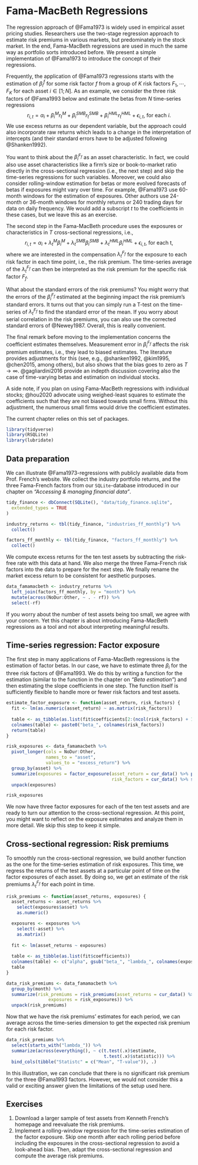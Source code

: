 # Fama-MacBeth Regressions

The regression approach of @Fama1973 is widely used in empirical asset pricing studies. Researchers use the two-stage regression approach to estimate risk premiums in various markets, but predominately in the stock market. In the end, Fama-MacBeth regressions are used in much the same way as portfolio sorts introduced before.
We present a simple implementation of @Fama1973 to introduce the concept of their regressions.

Frequently, the application of @Fama1973 regressions starts with the estimation of $\beta^{f}_{i}$ for some risk factor $f$ from a group of $K$ risk factors $F_1, \cdots, F_K$ for each asset $i \in [1; N]$. 
As an example, we consider the three risk factors of @Fama1993 below and estimate the betas from $N$ time-series regressions
$$r_{i,t} = \alpha_i + \beta^M_i r^M_t + \beta^{SMB}_i r^{SMB}_t + \beta^{HML}_i r^{HML}_t + \epsilon_{i,t}\text{, for each } i.$$ We use excess returns as our dependent variable, but the approach could also incorporate raw returns which leads to a change in the interpretation of intercepts (and their standard errors have to be adjusted following @Shanken1992). 

You want to think about the $\beta^{F_f}_{i}$ as an asset characteristic. In fact, we could also use asset characteristics like a firm's size or book-to-market ratio directly in the cross-sectional regression (i.e., the next step) and skip the time-series regressions for such variables. Moreover, we could also consider rolling-window estimation for betas or more evolved forecasts of betas if exposures might vary over time. For example, @Fama1973 use 60-month windows for the estimation of exposures. Other authors use 24-month or 36-month windows for monthly returns or 240 trading days for data on daily frequency. We would add a subscript $t$ to the coefficients in these cases, but we leave this as an exercise.

The second step in the Fama-MacBeth procedure uses the exposures or characteristics in $T$ cross-sectional regressions, i.e.,
$$r_{i,t} = \alpha_i + \lambda^{M}_t \beta^M_i  + \lambda^{SMB}_t \beta^{SMB}_i + \lambda^{HML}_t \beta^{HML}_i + \epsilon_{i,t}\text{, for each t},$$ where we are interested in the compensation $\lambda^{F_f}_t$ for the exposure to each risk factor in each time point, i.e., the risk premium.
The time-series average of the $\lambda^{F_f}_t$ can then be interpreted as the risk premium for the specific risk factor $F_f$.

What about the standard errors of the risk premiums? You might worry that the errors of the $\beta^{F_f}_{i}$ estimated at the beginning impact the risk premium's standard errors. It turns out that you can simply run a T-test on the time-series of $\lambda^{F_f}_t$ to find the standard error of the mean. If you worry about serial correlation in the risk premiums, you can also use the corrected standard errors of @Newey1987. Overall, this is really convenient.

The final remark before moving to the implementation concerns the coefficient estimates themselves. Measurement error in $\beta^{F_f}_{i}$ affects the risk premium estimates, i.e., they lead to biased estimates. The literature provides adjustments for this (see, e.g., @shanken1992, @kim1995, @chen2015, among others), but also shows that the bias goes to zero as $T \to \infty$. @gagliardini2016 provide an indepth discussion covering also the case of time-varying betas and estimation on individual stocks.

A side note, if you plan on using Fama-MacBeth regressions with individual stocks; @hou2020 advocate using weighed-least squares to estimate the coefficients such that they are not biased towards small firms. Without this adjustment, the numerous small firms would drive the coefficient estimates.


The current chapter relies on this set of packages. 
```r
library(tidyverse)
library(RSQLite)
library(lubridate)
```

## Data preparation

We can illustrate @Fama1973-regressions with publicly available data from Prof. French's website. We collect the industry portfolio returns, and the three Fama-French factors from our `SQLite`-database introduced in our chapter on *"Accessing & managing financial data"*.

```r
tidy_finance <- dbConnect(SQLite(), "data/tidy_finance.sqlite",
  extended_types = TRUE
)

industry_returns <- tbl(tidy_finance, "industries_ff_monthly") %>% 
  collect() 

factors_ff_monthly <- tbl(tidy_finance, "factors_ff_monthly") %>%
  collect()
```

We compute excess returns for the ten test assets by subtracting the risk-free rate with this data at hand. 
We also merge the three Fama-French risk factors into the data to prepare for the next step. We finally rename the market excess return to be consistent for aesthetic purposes.

```r
data_famamacbeth <- industry_returns %>%
  left_join(factors_ff_monthly, by = "month") %>%
  mutate(across(NoDur:Other, ~ . - rf)) %>%
  select(-rf)
```

If you worry about the number of test assets being too small, we agree with your concern. Yet this chapter is about introducing Fama-MacBeth regressions as a tool and not about interpreting meaningful results.

## Time-series regression: Factor exposure

The first step in many applications of Fama-MacBeth regressions is the estimation of factor betas. In our case, we have to estimate three $\beta_i$ for the three risk factors of @Fama1993. We do this by writing a function for the estimation (similar to the function in the chapter on *"Beta estimation"*) and then estimating the slope coefficients in one step. The function itself is sufficiently flexible to handle more or fewer risk factors and test assets. 

```r
estimate_factor_exposure <- function(asset_return, risk_factors) {
  fit <- lm(as.numeric(asset_return) ~ as.matrix(risk_factors))
  
  table <- as_tibble(as.list(fit$coefficients[2:(ncol(risk_factors) + 1)]))
  colnames(table) <- paste0("beta_", colnames(risk_factors))
  return(table)
}

risk_exposures <- data_famamacbeth %>%
  pivot_longer(cols = NoDur:Other, 
               names_to = "asset", 
               values_to = "excess_return") %>%
  group_by(asset) %>%
  summarize(exposures = factor_exposure(asset_return = cur_data() %>% pull(excess_return), 
                                        risk_factors = cur_data() %>% select(mkt, smb, hml))) %>%
  unpack(exposures)

risk_exposures
```

We now have three factor exposures for each of the ten test assets and are ready to turn our attention to the cross-sectional regression. At this point, you might want to reflect on the exposure estimates and analyze them in more detail. We skip this step to keep it simple.


## Cross-sectional regression: Risk premiums

To smoothly run the cross-sectional regression, we build another function as the one for the time-series estimation of risk exposures. This time, we regress the returns of the test assets at a particular point of time on the factor exposures of each asset. By doing so, we get an estimate of the risk premiums $\lambda^{F_f}_t$ for each point in time.

```r
risk_premiums <- function(asset_returns, exposures) {
  asset_returns <- asset_returns %>%
    select(exposures$asset) %>%
    as.numeric()

  exposures <- exposures %>%
    select(-asset) %>%
    as.matrix() 
  
  fit <- lm(asset_returns ~ exposures)
  
  table <- as_tibble(as.list(fit$coefficients)) 
  colnames(table) <- c("alpha", gsub("beta_", "lambda_", colnames(exposures)))
  table
}

data_risk_premiums <- data_famamacbeth %>%
  group_by(month) %>%
  summarize(risk_premiums = risk_premiums(asset_returns = cur_data() %>% select(risk_exposures$asset), 
                exposures = risk_exposures)) %>%
  unpack(risk_premiums)
```

Now that we have the risk premiums' estimates for each period, we can average across the time-series dimension to get the expected risk premium for each risk factor.

```r
data_risk_premiums %>%
  select(starts_with("lambda_")) %>%
  summarize(across(everything(), ~ c(t.test(.x)$estimate, 
                                     t.test(.x)$statistic))) %>%
  bind_cols(tibble("Statistc" = c("Mean", "T-value")), .)
```

In this illustration, we can conclude that there is no significant risk premium for the three @Fama1993 factors. However, we would not consider this a valid or exciting answer given the limitations of the setup used here.

## Exercises

1. Download a larger sample of test assets from Kenneth French's homepage and reevaluate the risk premiums.
1. Implement a rolling-window regression for the time-series estimation of the factor exposure. Skip one month after each rolling period before including the exposures in the cross-sectional regression to avoid a look-ahead bias. Then, adapt the cross-sectional regression and compute the average risk premiums.